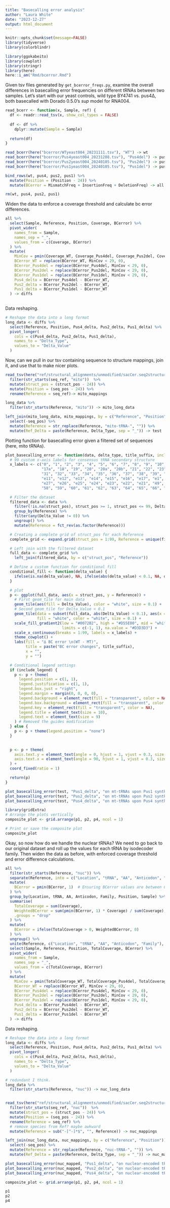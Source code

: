 ```yaml
---
title: "Basecalling error analysis"
author: "Laura White"
date: "2023-12-27"
output: html_document
---
```

```r
knitr::opts_chunk$set(message=FALSE)
library(tidyverse)
library(colorblindr)

library(ggokabeito)
library(cowplot)
library(stringr)
library(here)
here::i_am("Rmd/bcerror.Rmd")
```
Given tsv files generated by `get_bcerror_freqs.py`, examine the overall differences in basecalling error frequencies on different tRNAs between two samples. Let's start with our yeast controls, wild type BY4741 vs. pus4∆, both basecalled with Dorado 0.5.0's _sup_ model for RNA004.
```r
read_bcerr <- function(x, Sample, ref) {
  df <- readr::read_tsv(x, show_col_types = FALSE)
  
  df <- df %>%
    dplyr::mutate(Sample = Sample)
  
  return(df)
}

read_bcerr(here("bcerror/WTyeast004_20231111.tsv"), "WT") -> wt
read_bcerr(here("bcerror/Pus4yeast004_20231208.tsv"), "Pus4del") -> pus4
read_bcerr(here("bcerror/Pus2yeast004_20240105.tsv"), "Pus2del") -> pus2
read_bcerr(here("bcerror/Pus1yeast004_20240105.tsv"), "Pus1del") -> pus1

bind_rows(wt, pus4, pus2, pus1) %>%
  mutate(Position = (Position - 24)) %>%
  mutate(BCerror = MismatchFreq + InsertionFreq + DeletionFreq) -> all # begin counting at the first NT of the tRNA.

rm(wt, pus4, pus2, pus1)

```

Widen the data to enforce a coverage threshold and calculate bc error differences.
```r
all %>%
  select(Sample, Reference, Position, Coverage, BCerror) %>%
  pivot_wider(
    names_from = Sample,
    names_sep = "_",
    values_from = c(Coverage, BCerror)
  ) %>%
  mutate(
    MinCov = pmin(Coverage_WT, Coverage_Pus4del, Coverage_Pus2del, Coverage_Pus1del, na.rm = TRUE),
    BCerror_WT = replace(BCerror_WT, MinCov < 29, 0),
    BCerror_Pus4del = replace(BCerror_Pus4del, MinCov < 29, 0),
    BCerror_Pus2del = replace(BCerror_Pus2del, MinCov < 29, 0),
    BCerror_Pus1del = replace(BCerror_Pus1del, MinCov < 29, 0),
    Pus4_delta = BCerror_Pus4del - BCerror_WT,
    Pus2_delta = BCerror_Pus2del - BCerror_WT,
    Pus1_delta = BCerror_Pus1del - BCerror_WT
  ) -> diffs
  
```
Data reshaping.
```r
# Reshape the data into a long format
long_data <- diffs %>%
  select(Reference, Position, Pus4_delta, Pus2_delta, Pus1_delta) %>%
  pivot_longer(
    cols = c(Pus4_delta, Pus2_delta, Pus1_delta),
    names_to = "Delta_Type",
    values_to = "Delta_Value"
  )
```

Now, can we pull in our tsv containing sequence to structure mappings, join it, and use that to make nicer plots.
```r
read_tsv(here("ref/structural_alignments/unmodified/sacCer.seq2structure.tsv")) %>%
  filter(str_starts(seq_ref, "mito"))  %>% 
  mutate(struct_pos = (struct_pos - 24)) %>%
  mutate(Position = (seq_pos - 24)) %>%
  rename(Reference = seq_ref)-> mito_mappings

long_data %>%
  filter(str_starts(Reference, "mito")) -> mito_long_data

left_join(mito_long_data, mito_mappings, by = c("Reference", "Position")) %>%
  select(-seq_pos) %>%
  mutate(Reference = str_replace(Reference, "mito-tRNA-", "")) %>%
  mutate(Ref_Delta = paste(Reference, Delta_Type, sep = "_")) -> test
```

Plotting function for basecalling error given a filtered set of sequences (here, mito tRNAs).
```r
plot_basecalling_error <- function(data, delta_type, title_suffix, include_legend = TRUE) {
  # 99 custom x-axis labels for consensus tRNA secondary structure
  x_labels <- c("0", "1", "2", "3", "4", "5", "6", "7", "8", "9", "10", "11", "12", "13", "14", "15", "16", "17", 
                "17a", "18", "19", "20", "20a", "20b", "21", "22", "23", "24", "25", "26", "27", "28", "29", "30", 
                "31", "32", "33", "34", "35", "36", "37", "38", "39", "40", "41", "42", "43", "44", "45", "46", "47", "48", 
                "e11", "e12", "e13", "e14", "e15", "e16", "e17", "e1", "e2", "e3", "e4", "e5", 
                "e27", "e26", "e25", "e24", "e23", "e22", "e21", "49", "50", "51", "52", "53", "54", "55", "56", "57", 
                "58", "59", "60", "61", "62", "63", "64", "65", "66", "67", "68", "69", "70", "71", "72", "73", "C", "C", "A")

  # Filter the dataset
  filtered_data <- data %>%
    filter(!is.na(struct_pos), struct_pos >= 1, struct_pos <= 99, Delta_Type == delta_type) %>%
    group_by(Reference) %>%
    filter(any(Delta_Value != 0)) %>%
    ungroup() %>%
    mutate(Reference = fct_rev(as.factor(Reference)))

  # Creating a complete grid of struct_pos for each Reference
  complete_grid <- expand.grid(struct_pos = 1:99, Reference = unique(filtered_data$Reference))

  # Left join with the filtered dataset
  full_data <- complete_grid %>%
    left_join(filtered_data, by = c("struct_pos", "Reference"))

  # Define a custom function for conditional fill
  conditional_fill <- function(delta_value) {
    ifelse(is.na(delta_value), NA, ifelse(abs(delta_value) < 0.1, NA, delta_value))
  }

  # plot
  p <- ggplot(full_data, aes(x = struct_pos, y = Reference)) +
    # First geom_tile for main data
    geom_tile(aes(fill = Delta_Value), color = "white", size = 0.1) +
    # Second geom_tile for Delta_Value < 0.1
    geom_tile(data = subset(full_data, abs(Delta_Value) < 0.1), aes(x = struct_pos, y = Reference), 
              fill = "white", color = "white", size = 0.1) +
    scale_fill_gradient2(low = "#0072B2", high = "#D55E00", mid = "white", midpoint = 0, 
                         limits = c(-1, 1), na.value = "#D3D3D3") +
    scale_x_continuous(breaks = 1:99, labels = x_labels) +
    theme_cowplot() +
    labs(fill = "∆ BC error \n(WT - MT)",
         title = paste("BC error changes", title_suffix),
         x = "",
         y = "")

  # Conditional legend settings
  if (include_legend) {
    p <- p + theme(
      legend.position = c(1, 1),
      legend.justification = c(1, 1),
      legend.box.just = "right",
      legend.margin = margin(0, 0, 0, 0),
      legend.background = element_rect(fill = "transparent", color = NA),
      legend.box.background = element_rect(fill = "transparent", color = NA),
      legend.key = element_rect(fill = "transparent", color = NA),
      legend.title = element_text(size = 10),
      legend.text = element_text(size = 9)
    ) # Removed the guides modification
  } else {
    p <- p + theme(legend.position = "none")
  }

  
  p <- p + theme(
    axis.text.y = element_text(angle = 0, hjust = 1, vjust = 0.3, size = 10),
    axis.text.x = element_text(angle = 90, hjust = 1, vjust = 0.3, size = 10),
  ) +
  coord_fixed(ratio = 1)

  return(p)
}

```

```r
plot_basecalling_error(test, "Pus1_delta", "on mt-tRNAs upon Pus1 synthase deletion", T) -> p1
plot_basecalling_error(test, "Pus2_delta", "on mt-tRNAs upon Pus2 synthase deletion", T) -> p2
plot_basecalling_error(test, "Pus4_delta", "on mt-tRNAs upon Pus4 synthase deletion", T) -> p4

library(gridExtra)
# Arrange the plots vertically
composite_plot <- grid.arrange(p1, p2, p4, ncol = 1)

# Print or save the composite plot
composite_plot
```
Okay, so now how do we handle the nuclear tRNAs?
We need to go back to our original dataset and roll up the values for each tRNA by isodecoder family.
Then widen the data as before, with enforced coverage threshold and error difference calculations.
```r
all %>%
  filter(str_starts(Reference, "nuc")) %>%
  separate(Reference, into = c("Location", "tRNA", "AA", "Anticodon", "Family", "Species"), sep = "-") %>%
  mutate(
    BCerror = pmin(BCerror, 1)  # Ensuring BCerror values are between 0 and 1
  ) %>%
  group_by(Location, tRNA, AA, Anticodon, Family, Position, Sample) %>%
  summarise(
    TotalCoverage = sum(Coverage),
    WeightedBCerror = sum(pmin(BCerror, 1) * Coverage) / sum(Coverage),  # Revised weighted average calculation
    .groups = "drop"
  ) %>%
  mutate(
    BCerror = ifelse(TotalCoverage > 0, WeightedBCerror, 0)
  ) %>%
  ungroup() %>%
  unite(Reference, c("Location", "tRNA", "AA", "Anticodon", "Family"), sep = "-") %>%
  select(Sample, Reference, Position, TotalCoverage, BCerror) %>%
  pivot_wider(
    names_from = Sample,
    names_sep = "_",
    values_from = c(TotalCoverage, BCerror)
  ) %>%
  mutate(
    MinCov = pmin(TotalCoverage_WT, TotalCoverage_Pus4del, TotalCoverage_Pus2del, TotalCoverage_Pus1del, na.rm = TRUE),
    BCerror_WT = replace(BCerror_WT, MinCov < 29, 0),
    BCerror_Pus4del = replace(BCerror_Pus4del, MinCov < 29, 0),
    BCerror_Pus2del = replace(BCerror_Pus2del, MinCov < 29, 0),
    BCerror_Pus1del = replace(BCerror_Pus1del, MinCov < 29, 0),
    Pus4_delta = BCerror_Pus4del - BCerror_WT,
    Pus2_delta = BCerror_Pus2del - BCerror_WT,
    Pus1_delta = BCerror_Pus1del - BCerror_WT
  ) -> diffs
```


Data reshaping.
```r
# Reshape the data into a long format
long_data <- diffs %>%
  select(Reference, Position, Pus4_delta, Pus2_delta, Pus1_delta) %>%
  pivot_longer(
    cols = c(Pus4_delta, Pus2_delta, Pus1_delta),
    names_to = "Delta_Type",
    values_to = "Delta_Value"
  )
```


```r
# redundant I think.
long_data %>%
  filter(str_starts(Reference, "nuc")) -> nuc_long_data


read_tsv(here("ref/structural_alignments/unmodified/sacCer.seq2structure.tsv")) %>%
  filter(str_starts(seq_ref, "nuc"))  %>% 
  mutate(struct_pos = (struct_pos - 24)) %>%
  mutate(Position = (seq_pos - 24)) %>%
  rename(Reference = seq_ref) %>%
  # remove species from Ref? maybe awkward
  mutate(Reference = sub("-[^-]*$", "", Reference)) -> nuc_mappings

left_join(nuc_long_data, nuc_mappings, by = c("Reference", "Position")) %>%
  select(-seq_pos) %>%
  mutate(Reference = str_replace(Reference, "nuc-tRNA-", "")) %>%
  mutate(Ref_Delta = paste(Reference, Delta_Type, sep = "_")) -> nuc_mapped

plot_basecalling_error(nuc_mapped, "Pus1_delta", "on nuclear-encoded tRNAs upon Pus1 synthase deletion", T) -> p1
plot_basecalling_error(nuc_mapped, "Pus2_delta", "on nuclear-encoded tRNAs upon Pus2 synthase deletion", T) -> p2
plot_basecalling_error(nuc_mapped, "Pus4_delta", "on nuclear-encoded tRNAs upon Pus4 synthase deletion", T) -> p4

composite_plot <- grid.arrange(p1, p2, p4, ncol = 1)

p1
p2
p4
```

